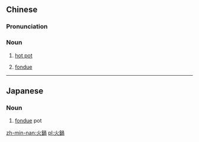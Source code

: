 {{also|火锅}}
==Chinese==
{{zh-forms|s=火锅|lit=fire pot}}

===Pronunciation===
{{zh-pron
|m=huǒguō
|c=fo2 wo1
|mn=kh:hóe-ko/xm,tp:hé-ko/qz:hér-ko/zz:hóe-oe
|w=2hu ku
|cat=n
}}

===Noun===
{{zh-noun}}

# {{lb|zh|Chinese-style}} [[hot pot]]
# {{lb|zh|Western-style}} [[fondue]]

{{zh-cat|Soups}}

----

==Japanese==
{{ja-kanjitab|ひ|なべ|yomi=kun}}

===Noun===
{{ja-noun|ひなべ}}

# [[fondue]] pot

[[zh-min-nan:火鍋]]
[[pl:火鍋]]